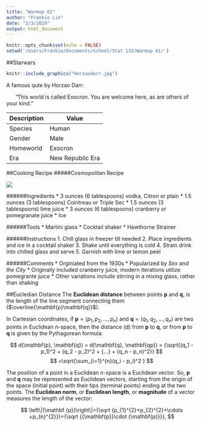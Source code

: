 ```yaml
---
title: "Warmup 01"
author: "Frankie Lin"
date: "2/3/2019"
output: html_document
---
```


```r
knitr::opts_chunk$set(echo = FALSE)
setwd('/Users/Frankie/Documents/School/Stat 133/Warmup 01/')
```

##Starwars
```r
knitr::include_graphics("Horzaodarr.jpg")
```

A famous qute by Horzao Darr: 

&nbsp;&nbsp;&nbsp;&nbsp;&nbsp;&nbsp;"This world is called Exocron. You are welcome here, as are others of your kind."

Description | Value
------------- | -------------
Species | Human
Gender | Male
Homeworld | Exocron
Era | New Republic Era

##Cooking Recipe
#####Cosmopolitan Recipe

![](/Users/Frankie/Documents/School/Stat 133/Warmup 01/cosmo.jpg)


######Ingredients
* 3 ounces (6 tablespoons) vodka, Citron or plain
* 1.5 ounces (3 tablespoons) Cointreau or Triple Sec
* 1.5 ounces (3 tablespoons) lime juice
* 3 ounces (6 tablespoons) cranberry or pomegranate juice
* Ice

######Tools
* Martini glass
* Cocktail shaker
* Hawthorne Strainer

######Instructions
1. Chill glass in freezer till needed
2. Place ingredients and ice in a cocktail shaker
3. Shake until everything is cold
4. Strain drink into chilled glass and serve
5. Garnish with lime or lemon peel

######Comments
* Orginiated from the 1930s
* Popularized by _Sex and the City_
* Originally included cranberry juice, modern iterations utilize pomegrante juice
* Other variations include stirring in a mixing glass, rather than shaking 

##Eucledian Distance
The __Euclidean distance__ between points $\mathbf{p}$ and $\mathbf{q}$, is the length of the line segment connecting them ($\overline{\mathbf{p}\mathbf{q}}$). 

In Cartesian coordinates, if $\mathbf{p} = (p_1, p_2,..., p_n)$ and $\mathbf{q} = (q_1, q_2,..., q_n)$ are two points in Euclidean $n$-space, then the distance (d) from $\mathbf{p}$ to $\mathbf{q}$, or from $\mathbf{p}$ to $\mathbf{q}$ is given by the Pythagorean formula: 


$$
d(\mathbf{p}, \mathbf{q}) = d(\mathbf{q}, \mathbf{qp}) = {\sqrt{(q_1 - p_1)^2 + (q_2 - p_2)^2 + {...} + (q_n - p_n)^2}}
$$
$$
=\sqrt{\sum_{i=1}^{n}(q_i - p_i)^2  }
$$

The position of a point in a Euclidean $n$-space is a Euclidean vector. So, $\mathbf{p}$ and $\mathbf{q}$ may be represented as Euclidean vectors, starting from the origin of the space (initial point) with their tips (terminal points) ending at the two points. The __Euclidean norm__, or __Euclidean length__, or __magnitude__ of a vector measures the length of the vector:

$$
\left\|{\mathbf  {p}}\right\|={\sqrt  {p_{1}^{2}+p_{2}^{2}+\cdots +p_{n}^{2}}}={\sqrt  {{\mathbf{p}}\cdot {\mathbf{p}}}},
$$





